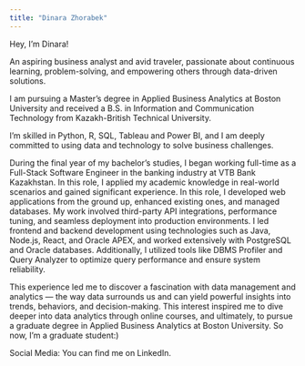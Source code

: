 ```yaml
---
title: "Dinara Zhorabek"
---
```


Hey, I'm Dinara!

An aspiring business analyst and avid traveler, passionate about continuous learning, problem-solving, and empowering others through data-driven solutions.

I am pursuing a Master's degree in Applied Business Analytics at Boston University and received a B.S. in Information and Communication Technology from Kazakh-British Technical University. 

I’m skilled in Python, R, SQL, Tableau and Power BI, and I am deeply committed to using data and technology to solve business challenges.

During the final year of my bachelor's studies, I began working full-time as a Full-Stack Software Engineer in the banking industry at VTB Bank Kazakhstan. In this role, I applied my academic knowledge in real-world scenarios and gained significant experience. In this role, I developed web applications from the ground up, enhanced existing ones, and managed databases. My work involved third-party API integrations, performance tuning, and seamless deployment into production environments. I led frontend and backend development using technologies such as Java, Node.js, React, and Oracle APEX, and worked extensively with PostgreSQL and Oracle databases. Additionally, I utilized tools like DBMS Profiler and Query Analyzer to optimize query performance and ensure system reliability.

This experience led me to discover a fascination with data management and analytics — the way data surrounds us and can yield powerful insights into trends, behaviors, and decision-making. This interest inspired me to dive deeper into data analytics through online courses, and ultimately, to pursue a graduate degree in Applied Business Analytics at Boston University. So now, I'm a graduate student:)


Social Media:
You can find me on LinkedIn.